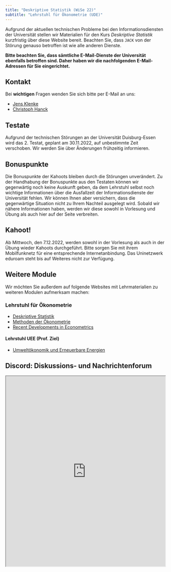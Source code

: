 ```yaml
---
title: "Deskriptive Statistik (WiSe 22)"
subtitle: "Lehrstuhl für Ökonometrie (UDE)"
---
```


Aufgrund der aktuellen technischen Probleme bei den Informationsdiensten der Universität stellen wir Materialien für den Kurs *Deskriptive Statistik* kurzfristig über diese Website bereit. Beachten Sie, dass `JACK` von der Störung genauso betroffen ist wie alle anderen Dienste.

**Bitte beachten Sie, dass sämtliche E-Mail-Dienste der Universität ebenfalls betroffen sind. Daher haben wir die nachfolgenden E-Mail-Adressen für Sie eingerichtet.**

## Kontakt

Bei **wichtigen** Fragen wenden Sie sich bitte per E-Mail an uns:

-   [Jens Klenke](mailto:jens.klenke.ude@gmail.com?subject=[Deskriptive Statistik])
-   [Christoph Hanck](mailto:christoph.hanck@uni-dortmund.de?subject=[Deskriptive Statistik])

## Testate

Aufgrund der technischen Störungen an der Universität Duisburg-Essen wird das 2. Testat, geplant am 30.11.2022, auf unbestimmte Zeit verschoben. Wir werden Sie über Änderungen frühzeitig informieren.

## Bonuspunkte

Die Bonuspunkte der Kahoots bleiben durch die Störungen unverändert. Zu der Handhabung der Bonuspunkte aus den Testaten können wir gegenwärtig noch keine Auskunft geben, da dem Lehrstuhl selbst noch wichtige Informationen über die Ausfallzeit der Informationsdienste der Universität fehlen. Wir können Ihnen aber versichern, dass die gegenwärtige Situation nicht zu Ihrem Nachteil ausgelegt wird. Sobald wir nähere Informationen haben, werden wir diese sowohl in Vorlesung und Übung als auch hier auf der Seite verbreiten.

## Kahoot!

Ab Mittwoch, den 7.12.2022, werden sowohl in der Vorlesung als auch in der Übung wieder Kahoots durchgeführt. Bitte sorgen Sie mit ihrem Mobilfunknetz für eine entsprechende Internetanbindung. Das Uninetzwerk eduroam steht bis auf Weiteres nicht zur Verfügung. 

## Weitere Module

Wir möchten Sie außerdem auf folgende Websites mit Lehrmaterialien zu weiteren Modulen aufmerksam machen:


### Lehrstuhl für Ökonometrie

- [Deskriptive Statistik](https://mca91.github.io/Eidoe22/)
- [Methoden der Ökonometrie](https://github.com/karo93/Methoden2223)
- [Recent Developments in Econometrics](https://jens-klenke.github.io/RDIE_WiSe_22/)


#### Lehrstuhl UEE (Prof. Ziel)

- [Umweltökonomik und Erneuerbare Energien](https://uee.berrisch.biz)

## Discord: Diskussions- und Nachrichtenforum

<iframe src="https://e.widgetbot.io/channels/1046886827304419368/1046886827304419371" height="600" width="100%"></iframe>

